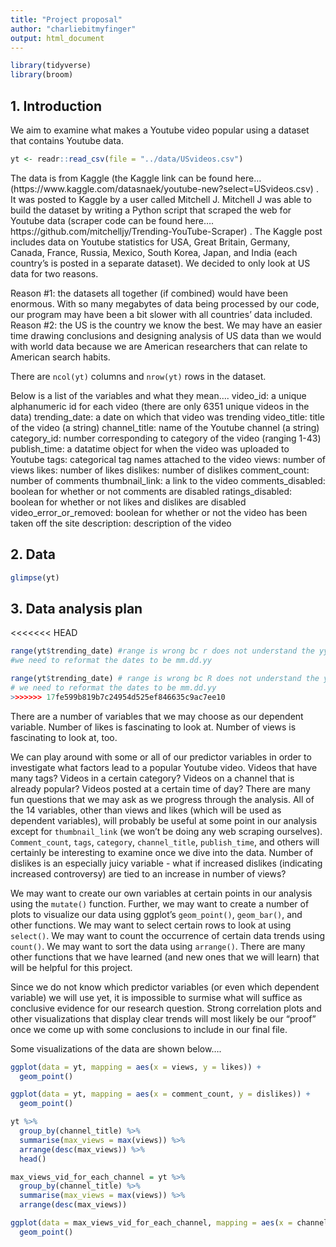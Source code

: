 ```yaml
---
title: "Project proposal"
author: "charliebitmyfinger"
output: html_document
---
```


```r
library(tidyverse)
library(broom)
```

## 1. Introduction

We aim to examine what makes a Youtube video popular using a dataset that contains Youtube data.

```r
yt <- readr::read_csv(file = "../data/USvideos.csv")
```
The data is from Kaggle (the Kaggle link can be found here... (https://www.kaggle.com/datasnaek/youtube-new?select=USvideos.csv) . It was posted to Kaggle by a user called Mitchell J. Mitchell J was able to build the dataset by writing a Python script that scraped the web for Youtube data (scraper code can be found here.... https://github.com/mitchelljy/Trending-YouTube-Scraper) . The Kaggle post includes data on Youtube statistics for USA, Great Britain, Germany, Canada, France, Russia, Mexico, South Korea, Japan, and India (each country's is posted in a separate dataset). We decided to only look at US data for two reasons. 

Reason #1: the datasets all together (if combined) would have been enormous. With so many megabytes of data being processed by our code, our program may have been a bit slower with all countries' data included.
Reason #2: the US is the country we know the best. We may have an easier time drawing conclusions and designing analysis of US data than we would with world data because we are American researchers that can relate to American search habits.

There are `ncol(yt)` columns and `nrow(yt)` rows in the dataset.

Below is a list of the variables and what they mean....
video_id: a unique alphanumeric id for each video (there are only 6351 unique videos in the data)
trending_date: a date on which that video was trending
video_title: title of the video (a string)
channel_title: name of the Youtube channel (a string)
category_id: number corresponding to category of the video (ranging 1-43)
publish_time: a datatime object for when the video was uploaded to Youtube
tags: categorical tag names attached to the video
views: number of views
likes: number of likes
dislikes: number of dislikes
comment_count: number of comments
thumbnail_link: a link to the video
comments_disabled: boolean for whether or not comments are disabled
ratings_disabled: boolean for whether or not likes and dislikes are disabled
video_error_or_removed: boolean for whether or not the video has been taken off the site
description: description of the video

## 2. Data

```r
glimpse(yt)
```


## 3. Data analysis plan

<<<<<<< HEAD
```r
range(yt$trending_date) #range is wrong bc r does not understand the yy.dd.mm structure
#we need to reformat the dates to be mm.dd.yy
```

```r
range(yt$trending_date) # range is wrong bc R does not understand the yy.dd.mm structure
# we need to reformat the dates to be mm.dd.yy
>>>>>>> 17fe599b819b7c24954d525ef846635c9ac7ee10
```

There are a number of variables that we may choose as our dependent variable. Number of likes is fascinating to look at. Number of views is fascinating to look at, too.

We can play around with some or all of our predictor variables in order to investigate what factors lead to a popular Youtube video. Videos that have many tags? Videos in a certain category? Videos on a channel that is already popular? Videos posted at a certain time of day? There are many fun questions that we may ask as we progress through the analysis. All of the 14 variables, other than views and likes (which will be used as dependent variables), will probably be useful at some point in our analysis except for `thumbnail_link` (we won't be doing any web scraping ourselves). `Comment_count`, `tags`, `category`, `channel_title`, `publish_time`, and others will certainly be interesting to examine once we dive into the data. Number of dislikes is an especially juicy variable - what if increased dislikes (indicating increased controversy) are tied to an increase in number of views?

We may want to create our own variables at certain points in our analysis using the `mutate()` function. Further, we may want to create a number of plots to visualize our data using ggplot's `geom_point()`, `geom_bar()`, and other functions. We may want to select certain rows to look at using `select()`. We may want to count the occurrence of certain data trends using `count()`. We may want to sort the data using `arrange()`. There are many other functions that we have learned (and new ones that we will learn) that will be helpful for this project.

Since we do not know which predictor variables (or even which dependent variable) we will use yet, it is impossible to surmise what will suffice as conclusive evidence for our research question. Strong correlation plots and other visualizations that display clear trends will most likely be our "proof" once we come up with some conclusions to include in our final file.

Some visualizations of the data are shown below....

```r
ggplot(data = yt, mapping = aes(x = views, y = likes)) +
  geom_point()

ggplot(data = yt, mapping = aes(x = comment_count, y = dislikes)) +
  geom_point()
```


```r
yt %>%
  group_by(channel_title) %>%
  summarise(max_views = max(views)) %>%
  arrange(desc(max_views)) %>%
  head()

max_views_vid_for_each_channel = yt %>%
  group_by(channel_title) %>%
  summarise(max_views = max(views)) %>%
  arrange(desc(max_views))

ggplot(data = max_views_vid_for_each_channel, mapping = aes(x = channel_title, y = max_views)) +
  geom_point()
```

